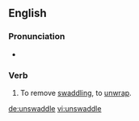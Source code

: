 ==English==

===Pronunciation===
* {{rhymes|ædəl|lang=en}}

===Verb===
{{en-verb|unswaddles|unswaddling|unswaddled|unswaddled}}

#To remove [[swaddling]], to [[unwrap]].

[[de:unswaddle]]
[[vi:unswaddle]]
